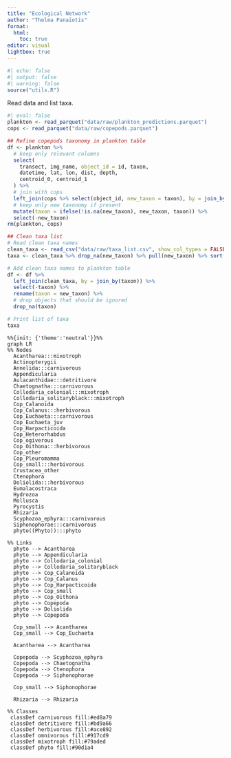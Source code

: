 ```yaml
---
title: "Ecological Network"
author: "Thelma Panaïotis"
format: 
  html:
    toc: true
editor: visual
lightbox: true
---
```


```r
#| echo: false
#| output: false
#| warning: false
source("utils.R")
```

Read data and list taxa.

```r
#| eval: false
plankton <- read_parquet("data/raw/plankton_predictions.parquet")
cops <- read_parquet("data/raw/copepods.parquet")

## Refine copepods taxonomy in plankton table
df <- plankton %>% 
  # keep only relevant columns
  select(
    transect, img_name, object_id = id, taxon,
    datetime, lat, lon, dist, depth,
    centroid_0, centroid_1
  ) %>% 
  # join with cops
  left_join(cops %>% select(object_id, new_taxon = taxon), by = join_by(object_id)) %>% 
  # keep only new taxonomy if present
  mutate(taxon = ifelse(!is.na(new_taxon), new_taxon, taxon)) %>% 
  select(-new_taxon)
rm(plankton, cops)

## Clean taxa list
# Read clean taxa names
clean_taxa <- read_csv("data/raw/taxa_list.csv", show_col_types = FALSE)
taxa <- clean_taxa %>% drop_na(new_taxon) %>% pull(new_taxon) %>% sort()

# Add clean taxa names to plankton table
df <- df %>% 
  left_join(clean_taxa, by = join_by(taxon)) %>% 
  select(-taxon) %>% 
  rename(taxon = new_taxon) %>% 
  # drop objects that should be ignored
  drop_na(taxon)

# Print list of taxa
taxa
```

```mermaid
%%{init: {'theme':'neutral'}}%%
graph LR
%% Nodes
  Acantharea:::mixotroph
  Actinopterygii
  Annelida:::carnivorous
  Appendicularia
  Aulacanthidae:::detritivore
  Chaetognatha:::carnivorous
  Collodaria_colonial:::mixotroph
  Collodaria_solitaryblack:::mixotroph
  Cop_Calanoida
  Cop_Calanus:::herbivorous
  Cop_Euchaeta:::carnivorous
  Cop_Euchaeta_juv
  Cop_Harpacticoida
  Cop_Heterorhabdus
  Cop_ogiverous
  Cop_Oithona:::herbivorous
  Cop_other
  Cop_Pleuromamma
  Cop_small:::herbivorous
  Crustacea_other
  Ctenophora
  Doliolida:::herbivorous
  Eumalacostraca
  Hydrozoa
  Mollusca
  Pyrocystis
  Rhizaria
  Scyphozoa_ephyra:::carnivorous
  Siphonophorae:::carnivorous
  phyto((Phyto)):::phyto

%% Links
  phyto --> Acantharea
  phyto --> Appendicularia
  phyto --> Collodaria_colonial
  phyto --> Collodaria_solitaryblack
  phyto --> Cop_Calanoida
  phyto --> Cop_Calanus
  phyto --> Cop_Harpacticoida
  phyto --> Cop_small
  phyto --> Cop_Oithona
  phyto --> Copepoda
  phyto --> Doliolida
  phyto --> Copepoda

  Cop_small --> Acantharea
  Cop_small --> Cop_Euchaeta

  Acantharea --> Acantharea

  Copepoda --> Scyphozoa_ephyra
  Copepoda --> Chaetognatha
  Copepoda --> Ctenophora
  Copepoda --> Siphonophorae

  Cop_small --> Siphonophorae

  Rhizaria --> Rhizaria

%% Classes
 classDef carnivorous fill:#ed8a79
 classDef detritivore fill:#bd9a66
 classDef herbivorous fill:#ace892
 classDef omnivorous fill:#917cd9
 classDef mixotroph fill:#79aded
 classDef phyto fill:#90d1a4
 
 
```
